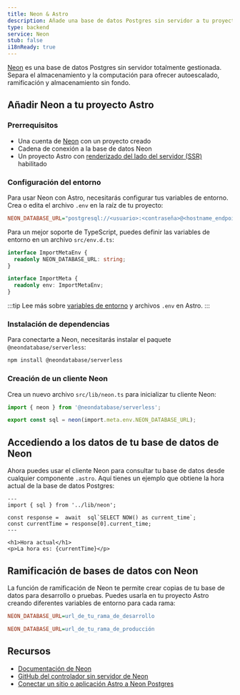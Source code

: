 ```yaml
---
title: Neon & Astro
description: Añade una base de datos Postgres sin servidor a tu proyecto Astro con Neon
type: backend
service: Neon
stub: false
i18nReady: true
---
```


[Neon](https://neon.tech) es una base de datos Postgres sin servidor totalmente gestionada. Separa el almacenamiento y la computación para ofrecer autoescalado, ramificación y almacenamiento sin fondo.

## Añadir Neon a tu proyecto Astro

### Prerrequisitos

- Una cuenta de [Neon](https://console.neon.tech/signup) con un proyecto creado
- Cadena de conexión a la base de datos Neon
- Un proyecto Astro con [renderizado del lado del servidor (SSR)](https://docs.astro.build/en/guides/server-side-rendering) habilitado

### Configuración del entorno

Para usar Neon con Astro, necesitarás configurar tus variables de entorno. Crea o edita el archivo `.env` en la raíz de tu proyecto:

```ini title=".env"
NEON_DATABASE_URL="postgresql://<usuario>:<contraseña>@<hostname_endpoint>.neon.tech:<puerto>/<nombre_bd>?sslmode=require"
```

Para un mejor soporte de TypeScript, puedes definir las variables de entorno en un archivo `src/env.d.ts`:

```typescript title="src/env.d.ts"
interface ImportMetaEnv {
  readonly NEON_DATABASE_URL: string;
}

interface ImportMeta {
  readonly env: ImportMetaEnv;
}
```

:::tip
Lee más sobre [variables de entorno](/en/guides/environment-variables/) y archivos `.env` en Astro.
:::

### Instalación de dependencias

Para conectarte a Neon, necesitarás instalar el paquete `@neondatabase/serverless`:

```bash
npm install @neondatabase/serverless
```

### Creación de un cliente Neon

Crea un nuevo archivo `src/lib/neon.ts` para inicializar tu cliente Neon:

```typescript title="src/lib/neon.ts"
import { neon } from '@neondatabase/serverless';

export const sql = neon(import.meta.env.NEON_DATABASE_URL);
```

## Accediendo a los datos de tu base de datos de Neon

Ahora puedes usar el cliente Neon para consultar tu base de datos desde cualquier componente `.astro`. Aquí tienes un ejemplo que obtiene la hora actual de la base de datos Postgres:

```astro title="src/pages/index.astro"
---
import { sql } from '../lib/neon';

const response =  await  sql`SELECT NOW() as current_time`;
const currentTime = response[0].current_time;
---

<h1>Hora actual</h1>
<p>La hora es: {currentTime}</p>
```

## Ramificación de bases de datos con Neon

La función de ramificación de Neon te permite crear copias de tu base de datos para desarrollo o pruebas. Puedes usarla en tu proyecto Astro creando diferentes variables de entorno para cada rama:

```ini title=".env.development"
NEON_DATABASE_URL=url_de_tu_rama_de_desarrollo
```

```ini title=".env.production"
NEON_DATABASE_URL=url_de_tu_rama_de_producción
```

## Recursos

- [Documentación de Neon](https://neon.tech/docs/introduction)
- [GitHub del controlador sin servidor de Neon](https://github.com/neondatabase/serverless)
- [Conectar un sitio o aplicación Astro a Neon Postgres](https://neon.tech/docs/guides/astro)
